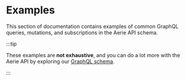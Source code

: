 # Examples

This section of documentation contains examples of common GraphQL queries, mutations, and subscriptions in the Aerie API schema.

:::tip

These examples are **not exhaustive**, and you can do a lot more with the Aerie API by exploring our [GraphQL schema](../../introduction#graphql-schema).

:::
